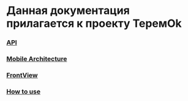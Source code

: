 # Данная документация прилагается к проекту ТеремOk

### [API](https://docs.page/ShoshiDeveloper/smarthome_docs/api/)<br/>
### [Mobile Architecture](https://docs.page/ShoshiDeveloper/smarthome_docs/architecture/architecture)<br/>
### [FrontView](https://docs.page/ShoshiDeveloper/smarthome_docs/frontview/)<br/>
### [How to use](https://docs.page/ShoshiDeveloper/smarthome_docs/how-to-use/)<br/>